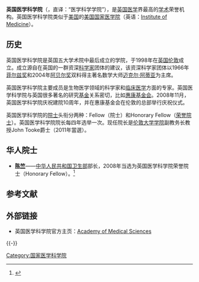 {{Link style|time=2015-12-12T05:12:48+00:00}}
'''英国医学科学院'''（{{lang-en|Academy of Medical Sciences}}，直译：“医学科学学院”），是[[英国|英国]][[医学|医学]]界最高的[[学术|学术]]荣誉机构。英国医学科学院类似于[[美国|美国]]的[[美国国家医学院|美国国家医学院]]（英语：[[:en:Institute_of_Medicine|Institute of Medicine]]）。

==历史==
英国医学科学院是英国五大学术院中最后成立的学院，于1998年在[[英国|英国]][[伦敦|伦敦]]成立。成立源自在英国的一群资深[[科学家|科学家]]团体的建议，该资深科学家团体以1966年[[菲尔兹奖|菲尔兹奖]]和2004年[[阿贝尔奖|阿贝尔奖]]双料得主著名数学大师[[迈克尔·阿蒂亚|迈克尔·阿蒂亚]]为主席。

英国医学科学院主要成员是生物医学领域的科学家和[[临床医学|临床医学]]方面的专家。英国医学科学院与英国很多著名的研究[[基金|基金]]关系密切，比如[[惠康基金会|惠康基金会]]。2008年11月，英国医学科学院庆祝建院10周年，并在惠康基金会在伦敦的总部举行庆祝仪式。

英国医学科学院的[[院士|院士]]头衔分两种：Fellow（院士）和Honorary Fellow（[[荣誉院士|荣誉院士]]）。英国医学科学院院长每四年选举一次。现任院长是[[伦敦大学学院|伦敦大学学院]]副教务长教授John Tooke爵士（2011年當選）。

==华人院士==
* '''[[陈竺|陈竺]]'''——[[中华人民共和国卫生部|中华人民共和国卫生部]]部长，2008年当选为英国医学科学院荣誉院士（Honorary Fellow）。<ref name="陈竺—英国医学科学院 ">{{cite web|url=http://scitech.people.com.cn/GB/8422168.html |title=卫生部长陈竺教授获英国医学科学院荣誉院士 |publisher=人民网 |date=2008年11月27日 |accessdate=2011年6月22日 |language=zh}}</ref>

==参考文献==
{{Reflist}}

==外部链接==
* 英国医学科学院官方主页：[http://www.acmedsci.ac.uk/ Academy of Medical Sciences]{{en icon}}

{{-}}


[[Category:国家医学科学院|Category:国家医学科学院]]